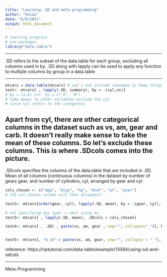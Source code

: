 ```yaml
---
title: "Learning .SD and meta programming"
author: "Hsiao"
date: "6/6/2021"
output: html_document
---
```


```r
# learning progress 
# use packages
library("data.table")
```
---

.SD refers to the subset of the data.table for each group, excluding all columns used in by.
.SD along with lapply can be used to apply any function to multiple columns by group in a data.table


---

```r
mtcars = data.table(mtcars) # Let's not include rownames to keep things simpler
test<- mtcars[ , lapply(.SD, summary), by = .(cyl,vs)]
# by =.(a,b) <=>  by = c("A", "B")
# take means to other variables exclude the cyl
# since cyl refers to the categoreis 

```

Apart from cyl, there are other categorical columns in the dataset such as vs, am, gear and carb. It doesn't really make sense to take the mean of these columns. So let's exclude these columns. This is where .SDcols comes into the picture.
---

.SDcols specifies the columns of the data.table that are included in .SD.
Mean of all columns (continuous columns) in the dataset by number of gears gear, and number of cylinders, cyl, arranged by gear and cyl:

```r
cols_chosen <- c("mpg", "disp", "hp", "drat", "wt", "qsec")
# the not chosen column will then disappear!

test2<- mtcars[order(gear, cyl), lapply(.SD, mean), by = .(gear, cyl), .SDcols = cols_chosen]

# not specifying any type -> omit using by 
test3<- mtcars[ , lapply(.SD, mean), .SDcols = cols_chosen] 

test4<- mtcars[ , .SD[ , paste(vs, am, gear , sep="", collapse="_")], by=cyl, .SDcols = c("vs","am")]


test5<- mtcars[, "m_id":= paste(vs, am, gear, sep="", collapse = "_"),]

```

reference: 
https://riptutorial.com/data-table/example/13084/using--sd-and--sdcols

----------------------------------------------------------------
Meta-Programming



